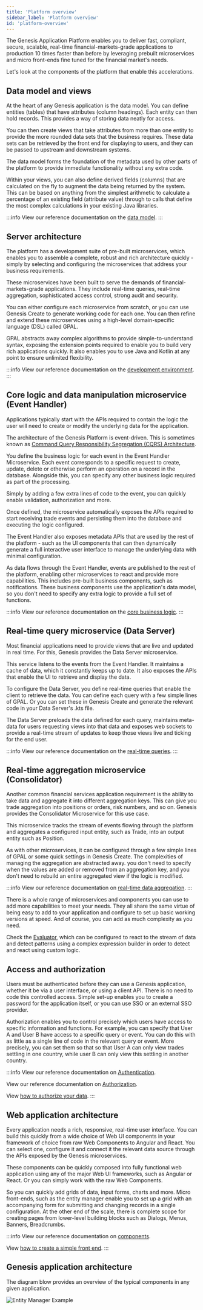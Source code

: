 ```yaml
---
title: 'Platform overview'
sidebar_label: 'Platform overview'
id: 'platform-overview'
---
```


The Genesis Application Platform enables you to deliver fast, compliant, secure, scalable, real-time financial-markets-grade applications to production 10 times faster than before by leveraging prebuilt microservices and micro front-ends fine tuned for the financial market's needs.

Let's look at the components of the platform that enable this accelerations.

## Data model and views
At the heart of any Genesis application is the data model. You can define entities (tables) that have attributes (column headings). Each entity can then hold records. This provides a way of storing data neatly for access.

You can then create views that take attributes from more than one entity to provide the more rounded data sets that the business requires. These data sets can be retrieved by the front end for displaying to users, and they can be passed to upstream and downstream systems. 

The data model forms the foundation of the metadata used by other parts of the platform to provide immediate functionality without any extra code. 

Within your views, you can also define derived fields (columns) that are calculated on the fly to augment the data being returned by the system. This can be based on anything from the simplest arithmetic to calculate a percentage of an existing field (attribute value) through to calls that define the most complex calculations in your existing Java libraries.

:::info
View our reference documentation on the [data model](/develop/server-capabilities/data-model/).
:::

## Server architecture

The platform has a development suite of pre-built microservices, which enables you to assemble a complete, robust and rich architecture quickly - simply by selecting and configuring the microservices that address your business requirements. 

These microservices have been built to serve the demands of financial-markets-grade applications. They include real-time queries, real-time aggregation, sophisticated access control, strong audit and security.

You can either configure each microservice from scratch, or you can use Genesis Create to generate working code for each one. You can then refine and extend these microservices using a high-level domain-specific language (DSL) called GPAL.    

GPAL abstracts away complex algorithms to provide simple-to-understand syntax, exposing the extension points required to enable you to build very rich applications quickly. It also enables you to use Java and Kotlin at any point to ensure unlimited flexibility. 

:::info
View our reference documentation on the [development environment](/develop/development-environments/).
:::

## Core logic and data manipulation microservice (Event Handler)

Applications typically start with the APIs required to contain the logic the user will need to create or modify the underlying data for the application.  

The architecture of the Genesis Platform is event-driven. This is sometimes known as [Command Query Responsibility Segregation (CQRS) Architecture](https://developer.ibm.com/articles/an-introduction-to-command-query-responsibility-segregation/). 

You define the business logic for each event in the Event Handler Microservice. Each event corresponds to a specific request to create, update, delete or otherwise perform an operation on a record in the database. Alongside this, you can specify any other business logic required as part of the processing. 

Simply by adding a few extra lines of code to the event, you can  quickly enable validation, authorization and more. 

Once defined, the microservice automatically exposes the APIs required to start receiving trade events and persisting them into the database and executing the logic configured. 

The Event Handler also exposes metadata APIs that are used by the rest of the platform - such as the UI components that can then dynamically generate a full interactive user interface to manage the underlying data with minimal configuration.   

As data flows through the Event Handler, events are published to the rest of the platform, enabling other microservices to react and provide more capabilities. This includes pre-built business components, such as notifications. These business components use the application's data model, so you don't need to specify any extra logic to provide a full set of functions. 

:::info
View our reference documentation on the [core business logic](/develop/server-capabilities/core-business-logic-event-handler/).
:::

## Real-time query microservice (Data Server) 

Most financial applications need to provide views that are live and updated in real time. For this, Genesis provides the Data Server microservice. 

This service listens to the events from the Event Handler. It maintains a cache of data, which it constantly keeps up to date. It also exposes the APIs that enable the UI to retrieve and display the data.

To configure the Data Server, you define real-time queries that enable the client to retrieve the data. You can define each query with a few simple lines of GPAL. Or you can set these in Genesis Create and generate the relevant code in your Data Server's .kts file. 

The Data Server preloads the data defined for each query, maintains meta-data for users requesting views into that data and exposes web sockets to provide a real-time stream of updates to keep those views live and ticking for the end user. 

:::info
View our reference documentation on the [real-time queries](/develop/server-capabilities/real-time-queries-data-server/).
:::

## Real-time aggregation microservice (Consolidator)

Another common financial services application requirement is the ability to take data and aggregate it into different aggregation keys.  This can give you trade aggregation into positions or orders, risk numbers, and so on. Genesis provides the Consolidator Microservice for this use case.   

This microservice tracks the stream of events flowing through the platform and aggregates a configured input entity, such as Trade, into an output entity such as Position.  

As with other microservices, it can be configured through a few simple lines of GPAL or some quick settings in Genesis Create. The complexities of managing the aggregation are abstracted away. you don't need to specify when the values are added or removed from an aggregation key, and you don't need to rebuild an entire aggregated view if the logic is modified. 

:::info
View our reference documentation on [real-time data aggregation](/develop/server-capabilities/real-time-aggregation-consolidator/).
:::

There is a whole range of microservices and components you can use to add more capabilities to meet your needs. They all share the same virtue of being easy to add to your application and configure to set up basic working versions at speed. And of course, you can add as much complexity as you need.

Check the [Evaluator](/develop/server-capabilities/real-time-triggers-evaluator/), which can be configured to react to the stream of data and detect patterns using a complex expression builder in order to detect and react using custom logic.

## Access and authorization

Users must be authenticated before they can use a Genesis application, whether it be via a user interface, or using a client API. There is no need to code this controlled access. Simple set-up enables you to create a password for the application itself, or you can use SSO or an external SSO provider.

Authorization enables you to control precisely which users have access to specific information and functions. For example, you can specify that User A and User B have access to a specific query or event. You can do this with as little as a single line of code in the relevant query or event. More precisely, you can set them so that so that User A can only view trades settling in one country, while user B can only view this settling in another country.

:::info
View our reference documentation on [Authentication](/develop/server-capabilities/access-control/authentication/).

View our reference documentation on [Authorization](/develop/server-capabilities/access-control/authorization/).

View [how to authorize your data](/how-to/ht-auth/).
:::

## Web application architecture 

Every application needs a rich, responsive, real-time user interface. You can build this quickly from a wide choice of Web UI components in your framework of choice from raw Web Components to Angular and React. You can select one, configure it and connect it the relevant data source through the APIs exposed by the Genesis microservices. 

These components can be quickly composed into fully functional web application using any of the major Web UI frameworks, such as Angular or React. Or you can simply work with the raw Web Components.   

So you can quickly add grids of data, input forms, charts and more. Micro front-ends, such as the entity manager enable you to set up a grid with an accompanying form for submitting and changing records in a single configuration. At the other end of the scale, there is complete scope for creating pages from lower-level building blocks such as Dialogs, Menus, Banners, Breadcrumbs.

:::info
View our reference documentation on [components](/develop/client-capabilities/).

View [how to create a simple front end](/how-to/ht-front-end-example/).
:::

## Genesis application architecture

The diagram blow provides an overview of the typical components in any given application.

![Entity Manager Example](/img/000_platform-overview/simple-3.png)

